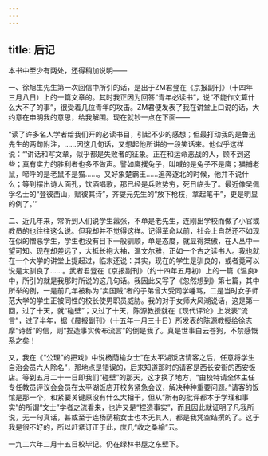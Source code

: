 ```yaml
---
---
---
```

title: 后记
---



本书中至少有两处，还得稍加说明——

一、徐旭生先生第一次回信中所引的话，是出于ZM君登在《京报副刊》（十四年三月八日）上的一篇文章的。其时我正因为回答“青年必读书”，说“不能作文算什么大不了的事”，很受着几位青年的攻击。ZM君便发表了我在讲堂上口说的话，大约意在申明我的意思，给我解围。现在就钞一点在下面——

“读了许多名人学者给我们开的必读书目，引起不少的感想；但最打动我的是鲁迅先生的两句附注，……因这几句话，又想起他所讲的一段笑话来。他似乎这样说：“‘讲话和写文章，似乎都是失败者的征象。正在和运命恶战的人，顾不到这些；真有实力的胜利者也多不做声。譬如鹰攫兔子，叫喊的是兔子不是鹰；猫捕老鼠，啼呼的是老鼠不是猫……。又好象楚霸王……追奔逐北的时候，他并不说什么；等到摆出诗人面孔，饮酒唱歌，那已经是兵败势穷，死日临头了。最近像吴佩孚名士的“登彼西山，赋彼其诗”，齐燮元先生的“放下枪枝，拿起笔干”，更是明显的例了。’”

二、近几年来，常听到人们说学生嚣张，不单是老先生，连刚出学校而做了小官或教员的也往往这么说。但我却并不觉得这样。记得革命以前，社会上自然还不如现在似的憎恶学生，学生也没有目下一般驯顺，单是态度，就显得桀傲，在人丛中一望可知。现在却差远了，大抵长袍大袖，温文尔雅，正如一个古之读书人。我也就在一个大学的讲堂上提起过，临末还说：其实，现在的学生是驯良的，或者竟可以说是太驯良了……。武者君登在《京报副刊》（约十四年五月初）上的一篇《温良》中，所引的就是我那时所说的这几句话。我因此又写了《忽然想到》第七篇，其中所举的例，一是前几年被称为“卖国贼”者的子弟曾大受同学唾骂，二是当时女子师范大学的学生正被同性的校长使男职员威胁。我的对于女师大风潮说话，这是第一回，过了十天，就“碰壁”；又过了十天，陈源教授就在《现代评论》上发表“流言”，过了半年，据《晨报副刊》（十五年一月三十日）所发表的陈源教授给徐志摩“诗哲”的信，则“捏造事实传布流言”的倒是我了。真是世事白云苍狗，不禁感慨系之矣！

又，我在《“公理”的把戏》中说杨荫榆女士“在太平湖饭店请客之后，任意将学生自治会员六人除名”，那地点是错误的，后来知道那时的请客是西长安街的西安饭店。等到五月二十一日即我们“碰壁”的那天，这才换了地方，“由校特请全体主任专任教员评议会会员在太平湖饭店开校务紧急会议，解决种种重要问题。”请客的饭馆是那一个，和紧要关键原没有什么大相干，但从“所有的批评都本于学理和事实”的所谓“文士”学者之流看来，也许又是“捏造事实”，而且因此就证明了凡我所说，无一句真话，甚或至于连杨荫榆女士也本无其人，都是我凭空结撰的了。这于我是很不好的，所以赶紧订正于此，庶几“收之桑榆”云。

一九二六年二月十五日校毕记。仍在绿林书屋之东壁下。